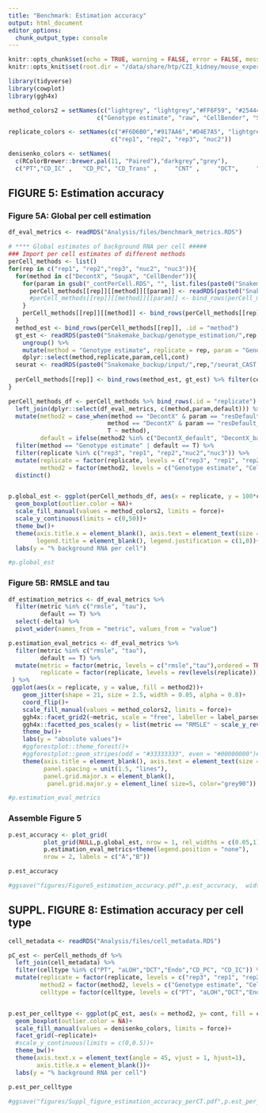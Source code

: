 ```yaml
---
title: "Benchmark: Estimation accuracy"
output: html_document
editor_options: 
  chunk_output_type: console
---
```


```r
knitr::opts_chunk$set(echo = TRUE, warning = FALSE, error = FALSE, message = FALSE)
knitr::opts_knit$set(root.dir = "/data/share/htp/CZI_kidney/mouse_experiments/backgroundRNA")

library(tidyverse)
library(cowplot)
library(ggh4x)

method_colors2 = setNames(c("lightgrey", "lightgrey","#FF6F59", "#254441", "#43AA8B", "#9EEED2"),
                         c("Genotype estimate", "raw", "CellBender", "SoupX", "DecontX_default", "DecontX_background"))

replicate_colors <- setNames(c("#F6D6B0","#917AA6","#D4E7A5", "lightgrey"), 
                             c("rep1", "rep2", "rep3", "nuc2")) 

denisenko_colors <- setNames(
  c(RColorBrewer::brewer.pal(11, "Paired"),"darkgrey","grey"),
  c("PT","CD_IC" ,   "CD_PC", "CD_Trans" ,     "CNT" ,     "DCT",     "Endo",      "Fib","aLOH",   "dLOH",    "MC" ,    "Podo","Immune"))
```


## FIGURE 5: Estimation accuracy

### Figure 5A: Global per cell estimation

```r
df_eval_metrics <- readRDS("Analysis/files/benchmark_metrics.RDS")

# **** Global estimates of background RNA per cell #####
### Import per cell estimates of different methods
perCell_methods <- list()
for(rep in c("rep1", "rep2","rep3", "nuc2", "nuc3")){ 
  for(method in c("DecontX", "SoupX", "CellBender")){
    for(param in gsub("_contPerCell.RDS", "", list.files(paste0("Snakemake_backup/benchmark/corrected/",method,"/",rep), pattern = "_contPerCell"))){
      perCell_methods[[rep]][[method]][[param]] <- readRDS(paste0("Snakemake_backup/benchmark/corrected/",method,"/",rep,"/",param,"_contPerCell.RDS"))
      #perCell_methods[[rep]][[method]][[param]] <- bind_rows(perCell_methods[[rep]][[method]], .id = "parameters")
    }
    perCell_methods[[rep]][[method]] <- bind_rows(perCell_methods[[rep]][[method]], .id = "param")
  }
  method_est <- bind_rows(perCell_methods[[rep]], .id = "method")
  gt_est <- readRDS(paste0("Snakemake_backup/genotype_estimation/",rep,"/perCell_noMito_CAST_binom.RDS")) %>% 
    ungroup() %>% 
    mutate(method = "Genotype estimate", replicate = rep, param = "Genotype estimate", cont = contPerCell_binom) %>% 
    dplyr::select(method,replicate,param,cell,cont)
  seurat <- readRDS(paste0("Snakemake_backup/input/",rep,"/seurat_CAST.RDS"))
  
  perCell_methods[[rep]] <- bind_rows(method_est, gt_est) %>% filter(cell %in% colnames(seurat))
}

perCell_methods_df <- perCell_methods %>% bind_rows(.id = "replicate") %>% 
  left_join(dplyr::select(df_eval_metrics, c(method,param,default))) %>% 
  mutate(method2 = case_when(method == "DecontX" & param == "resDefault_emptyFalse" ~ "DecontX_default",
                            method == "DecontX" & param == "resDefault_emptyTrue" ~ "DecontX_background",
                            T ~ method),
         default = ifelse(method2 %in% c("DecontX_default", "DecontX_background"), T, default)) %>% 
  filter(method == "Genotype estimate" | default == T) %>% 
  filter(replicate %in% c("rep3", "rep1", "rep2","nuc2","nuc3")) %>% 
  mutate(replicate = factor(replicate, levels = c("rep3", "rep1", "rep2", "nuc3", "nuc2")),
         method2 = factor(method2, levels = c("Genotype estimate", "CellBender","SoupX", "DecontX_default", "DecontX_background"))) %>% 
  distinct()


p.global_est <- ggplot(perCell_methods_df, aes(x = replicate, y = 100*cont,fill = method2))+
  geom_boxplot(outlier.color = NA)+
  scale_fill_manual(values = method_colors2, limits = force)+
  scale_y_continuous(limits = c(0,50))+
  theme_bw()+
  theme(axis.title.x = element_blank(), axis.text = element_text(size = 11),
        legend.title = element_blank(), legend.justification = c(1,0))+
  labs(y = "% background RNA per cell")

#p.global_est
```

### Figure 5B: RMSLE and tau

```r
df_estimation_metrics <- df_eval_metrics %>% 
  filter(metric %in% c("rmsle", "tau"),
         default == T) %>% 
  select(-delta) %>% 
  pivot_wider(names_from = "metric", values_from = "value")

p.estimation_eval_metrics <- df_eval_metrics %>% 
  filter(metric %in% c("rmsle", "tau"),
         default == T) %>% 
  mutate(metric = factor(metric, levels = c("rmsle","tau"),ordered = TRUE, labels=c("RMSLE", expression(paste("Kendall's ",tau)))),
         replicate = factor(replicate, levels = rev(levels(replicate)))
 ) %>% 
 ggplot(aes(x = replicate, y = value, fill = method2))+
    geom_jitter(shape = 21, size = 2.5, width = 0.05, alpha = 0.8)+
    coord_flip()+
    scale_fill_manual(values = method_colors2, limits = force)+
    ggh4x::facet_grid2(~metric, scale = "free", labeller = label_parsed)+
    ggh4x::facetted_pos_scales(y = list(metric == "RMSLE" ~ scale_y_reverse()))+
    theme_bw()+
    labs(y = "absolute values")+
    #ggforestplot::theme_forest()+
    #ggforestplot::geom_stripes(odd = "#33333333", even = "#00000000")#+
    theme(axis.title = element_blank(), axis.text = element_text(size = 11), #axis.text.y = element_text(size = 11)
          panel.spacing = unit(1.5, "lines"),
          panel.grid.major.x = element_blank(),
           panel.grid.major.y = element_line( size=5, color="grey90"))

#p.estimation_eval_metrics
```

### Assemble Figure 5

```r
p.est_accuracy <- plot_grid(
          plot_grid(NULL,p.global_est, nrow = 1, rel_widths = c(0.05,1)),
          p.estimation_eval_metrics+theme(legend.position = "none"),
          nrow = 2, labels = c("A","B"))

p.est_accuracy

#ggsave("figures/Figure5_estimation_accuracy.pdf",p.est_accuracy,  width = 5, height = 4.5)
```


## SUPPL. FIGURE 8: Estimation accuracy per cell type 

```r
cell_metadata <- readRDS("Analysis/files/cell_metadata.RDS")

pC_est <- perCell_methods_df %>%  
  left_join(cell_metadata) %>% 
  filter(celltype %in% c("PT", "aLOH","DCT","Endo","CD_PC", "CD_IC")) %>% 
  mutate(replicate = factor(replicate, levels = c("rep3", "rep1", "rep2", "nuc3", "nuc2")),
         method2 = factor(method2, levels = c("Genotype estimate", "CellBender","SoupX", "DecontX_default", "DecontX_background")),
         celltype = factor(celltype, levels = c("PT", "aLOH","DCT","Endo","CD_PC", "CD_IC")))


p.est_per_celltype <- ggplot(pC_est, aes(x = method2, y= cont, fill = celltype))+
  geom_boxplot(outlier.color = NA)+
  scale_fill_manual(values = denisenko_colors, limits = force)+
  facet_grid(~replicate)+
  #scale_y_continuous(limits = c(0,0.5))+
  theme_bw()+
  theme(axis.text.x = element_text(angle = 45, vjust = 1, hjust=1), 
        axis.title.x = element_blank())+
  labs(y = "% background RNA per cell")

p.est_per_celltype

#ggsave("figures/Suppl_figure_estimation_accuracy_perCT.pdf",p.est_per_celltype,  width = 12, height = 3.5)
```

